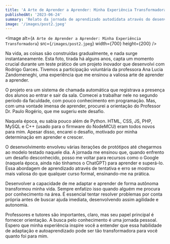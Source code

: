 ```yaml
---
title: 'A Arte de Aprender a Aprender: Minha Experiência Transformadora'
publishedAt: '2023-06-24'
summary: 'Relato da jornada de aprendizado autodidata através do desenvolvimento de um projeto de sistema de chamada automática, destacando a importância da persistência, inovação e adaptação.'
image: '/images/post2.jpeg'
---
```


<Image
  alt={`A Arte de Aprender a Aprender: Minha Experiência Transformadora`}
  src={`/images/post2.jpeg`}
  width={700}
  height={200}
/>

Na vida, as coisas são construídas gradualmente, e nada surge instantaneamente. Esta foto, tirada há alguns anos, capta um momento crucial durante um teste prático de um projeto inovador que desenvolvi com Rodrigo Garces. Tivemos a participação voluntária da professora Ana Lucia Zandomeneghi, uma experiência que me ensinou a valiosa arte de aprender a aprender.

O projeto era um sistema de chamada automática que registrava a presença dos alunos ao entrar e sair da sala. Comecei a trabalhar nele no segundo período da faculdade, com pouco conhecimento em programação. Mas, com uma vontade imensa de aprender, procurei a orientação do Professor Dr. Paulo Rogério, que me sugeriu este desafio.

Naquela época, eu sabia pouco além de Python. HTML, CSS, JS, PHP, MySQL e C++ (usado para o firmware do NodeMCU) eram todos novos para mim. Apesar disso, encarei o desafio, motivado por minha determinação em aprender e crescer.

O desenvolvimento envolveu várias iterações de protótipos até chegarmos ao modelo testado naquele dia. A jornada me ensinou que, quando enfrento um desafio desconhecido, posso me voltar para recursos como o Google (naquela época, ainda não tínhamos o ChatGPT) para aprender e superá-lo. Essa abordagem de aprendizado através de tentativa e erro se mostrou mais valiosa do que qualquer curso formal, ensinando-me na prática.

Desenvolver a capacidade de me adaptar e aprender de forma autônoma transformou minha vida. Sempre enfatizo isso quando alguém me procura por conhecimento na área. É essencial tentar resolver problemas por conta própria antes de buscar ajuda imediata, desenvolvendo assim agilidade e autonomia.

Professores e tutores são importantes, claro, mas seu papel principal é fornecer orientação. A busca pelo conhecimento é uma jornada pessoal. Espero que minha experiência inspire você a entender que essa habilidade de adaptação e autoaprendizado pode ser tão transformadora para você quanto foi para mim.